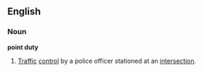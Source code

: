 ==English==
===Noun===
'''point duty'''
# [[Traffic]] [[control]] by a police officer stationed at an [[intersection]].